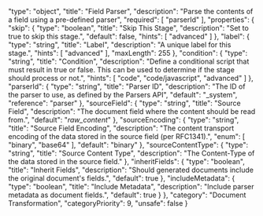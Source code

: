   "type": "object",
  "title": "Field Parser",
  "description": "Parse the contents of a field using a pre-defined parser",
  "required": [
    "parserId"
  ],
  "properties": {
    "skip": {
      "type": "boolean",
      "title": "Skip This Stage",
      "description": "Set to true to skip this stage.",
      "default": false,
      "hints": [
        "advanced"
      ]
    },
    "label": {
      "type": "string",
      "title": "Label",
      "description": "A unique label for this stage.",
      "hints": [
        "advanced"
      ],
      "maxLength": 255
    },
    "condition": {
      "type": "string",
      "title": "Condition",
      "description": "Define a conditional script that must result in true or false. This can be used to determine if the stage should process or not.",
      "hints": [
        "code",
        "code/javascript",
        "advanced"
      ]
    },
    "parserId": {
      "type": "string",
      "title": "Parser ID",
      "description": "The ID of the parser to use, as defined by the Parsers API",
      "default": "_system",
      "reference": "parser"
    },
    "sourceField": {
      "type": "string",
      "title": "Source Field",
      "description": "The document field where the content should be read from.",
      "default": "_raw_content_"
    },
    "sourceEncoding": {
      "type": "string",
      "title": "Source Field Encoding",
      "description": "The content transport encoding of the data stored in the source field (per RFC1341).",
      "enum": [
        "binary",
        "base64"
      ],
      "default": "binary"
    },
    "sourceContentType": {
      "type": "string",
      "title": "Source Content Type",
      "description": "The Content-Type of the data stored in the source field."
    },
    "inheritFields": {
      "type": "boolean",
      "title": "Inherit Fields",
      "description": "Should generated documents include the original document's fields.",
      "default": true
    },
    "includeMetadata": {
      "type": "boolean",
      "title": "Include Metadata",
      "description": "Include parser metadata as document fields.",
      "default": true
    }
  },
  "category": "Document Transformation",
  "categoryPriority": 9,
  "unsafe": false
}
